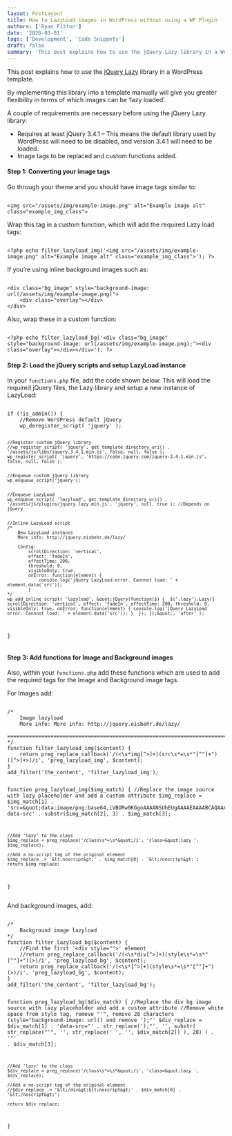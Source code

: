 ```yaml
---
layout: PostLayout
title: How to LazyLoad images in WordPress without using a WP Plugin
authors: ['Ryan Fitton']
date: '2020-03-01'
tags: ['Development', 'Code Snippets']
draft: false
summary: 'This post explains how to use the jQuery Lazy library in a WordPress template. By implementing this library into a template manually will give you greater flexibility in terms of which images can be &amp;#8216;lazy loaded&amp;#8217;. A couple of requirements are necessary before using the jQuery Lazy library: Requires at least jQuery 3.4.1 &amp;#8211; This [&amp;hellip;]'
---
```


<p>This post explains how to use the <a href="https://github.com/eisbehr-/jquery.lazy/blob/master/jquery.lazy.min.js">jQuery Lazy</a> library in a WordPress template.</p>
<p>By implementing this library into a template manually will give you greater flexibility in terms of which images can be &#8216;lazy loaded&#8217;.</p>
<p>A couple of requirements are necessary before using the jQuery Lazy library:</p>
<ul>
<li>Requires at least jQuery 3.4.1 &#8211; This means the default library used by WordPress will need to be disabled, and version 3.4.1 will need to be loaded.</li>
<li>Image tags to be replaced and custom functions added.</li>
</ul>
<h4>Step 1: Converting your image tags</h4>
<p>Go through your theme and you should have image tags similar to:</p>
<pre class="language-html"><code class="language-html">
&lt;img src=&quot;/assets/img/example-image.png&quot; alt=&quot;Example image alt&quot; class=&quot;example_img_class&quot;&gt;
</code></pre>
<p>Wrap this tag in a custom function, which will add the required Lazy load tags:</p>
<pre class="language-php"><code class="language-php">
&lt;?php echo filter_lazyload_img('&lt;img src=&quot;/assets/img/example-image.png&quot; alt=&quot;Example image alt&quot; class=&quot;example_img_class&quot;&gt;'); ?&gt;
</code></pre>
<p>If you&#8217;re using inline background images such as:</p>
<pre class="language-html"><code class="language-html">
&lt;div class=&quot;bg_image&quot; style=&quot;background-image: url(/assets/img/example-image.png)&quot;&gt;
	&lt;div class=&quot;overlay&quot;&gt;&lt;/div&gt;
&lt;/div&gt;
</code></pre>
<p>Also, wrap these in a custom function:</p>
<pre class="language-php"><code class="language-php">
&lt;?php echo filter_lazyload_bg('&lt;div class=&quot;bg_image&quot; style=&quot;background-image: url(/assets/img/example-image.png);&quot;&gt;&lt;div class=&quot;overlay&quot;&gt;&lt;/div&gt;&lt;/div&gt;'); ?&gt;
</code></pre>
<h4>Step 2: Load the jQuery scripts and setup LazyLoad instance</h4>
<p>In your <code class="language-html">functions.php</code> file, add the code shown below. This will load the required jQuery files, the Lazy library and setup a new instance of LazyLoad:</p>
<pre class="language-php"><code class="language-php">
if (!is_admin()) {
	//Remove WordPress default jQuery
	wp_deregister_script( 'jquery' );


	//Register custom jQuery library
	//wp_register_script( 'jquery', get_template_directory_uri() . '/assets/js/libs/jquery.3.4.1.min.js', false, null, false ); 
	wp_register_script( 'jquery', 'https://code.jquery.com/jquery-3.4.1.min.js', false, null, false ); 


	//Enqueue custom jQuery library
	wp_enqueue_script('jquery');


	//Enqueue LazyLoad
	wp_enqueue_script( 'lazyload', get_template_directory_uri() . '/assets/js/plugins/jquery.lazy.min.js', 'jquery', null, true ); //Depends on jQuery


	//Inline LazyLoad script
	/*
		New LazyLoad instance 
		More info: http://jquery.eisbehr.de/lazy/

		Config:
			scrollDirection: 'vertical',
			effect: 'fadeIn',
			effectTime: 200,
			threshold: 0,
			visibleOnly: true,
			onError: function(element) {
				console.log('jQuery LazyLoad error. Cannnot load: ' + element.data('src'));
			}
	*/
	wp_add_inline_script( 'lazyload', &quot;jQuery(function($) {  $('.lazy').Lazy({  scrollDirection: 'vertical', effect: 'fadeIn', effectTime: 200, threshold: 0, visibleOnly: true, onError: function(element) { console.log('jQuery LazyLoad error. Cannnot load: ' + element.data('src')); }  }); });&quot;, 'after' );
}
</code></pre>
<h4>Step 3: Add functions for Image and Background images</h4>
<p>Also, within your <code class="language-html">functions.php</code> add these functions which are used to add the required tags for the Image and Background image tags.</p>
<p>For Images add:</p>
<pre class="language-php"><code class="language-php">
/*
	Image lazyload
	More info: More info: http://jquery.eisbehr.de/lazy/
	==============================================================================
*/
function filter_lazyload_img($content) {
	return preg_replace_callback('/(&lt;\s*img[^&gt;]+)(src\s*=\s*&quot;[^&quot;]+&quot;)([^&gt;]+&gt;)/i', 'preg_lazyload_img', $content);
}
add_filter('the_content', 'filter_lazyload_img');

function preg_lazyload_img($img_match) {
	//Replace the image source with lazy placeholder and add a custom attribute
	$img_replace = $img_match[1] . 'src=&quot;data:image/png;base64,iVBORw0KGgoAAAANSUhEUgAAAAEAAAABCAQAAAC1HAwCAAAAC0lEQVR42mNkYAAAAAYAAjCB0C8AAAAASUVORK5CYII=&quot; data-src' . substr($img_match[2], 3) . $img_match[3];

	//Add 'lazy' to the class
	$img_replace = preg_replace('/class\s*=\s*&quot;/i', 'class=&quot;lazy ', $img_replace);

	//Add a no-script tag of the original element
	$img_replace .= '&lt;noscript&gt;' . $img_match[0] . '&lt;/noscript&gt;';
	return $img_replace;
}
</code></pre>
<p>And background images, add: </p>
<pre class="language-php"><code class="language-php">
/*
	Background image lazyload
*/
function filter_lazyload_bg($content) {
	//Find the first '&lt;div style=&quot;&quot;&gt;' element
	//return preg_replace_callback('/(&lt;\s*div[^&gt;]+)(style\s*=\s*&quot;[^&quot;]+&quot;)(&gt;)/i', 'preg_lazyload_bg', $content);
	return preg_replace_callback('/(&lt;\s*[^&gt;]+)(style\s*=\s*&quot;[^&quot;]+&quot;)(&gt;)/i', 'preg_lazyload_bg', $content);
}
add_filter('the_content', 'filter_lazyload_bg');

function preg_lazyload_bg($div_match) {
	//Replace the div bg image source with lazy placeholder and add a custom attribute
	//Remove white space from style tag, remove &quot;'&quot;, remove 28 characters (style=&quot;background-image: url() and remove ');&quot;'
	$div_replace = $div_match[1] . 'data-src=&quot;' . str_replace(');&quot;', '',  substr(  str_replace(&quot;'&quot;, '',  str_replace(' ', '', $div_match[2])  ),  28)  ) . '&quot;' . $div_match[3];

	//Add 'lazy' to the class
	$div_replace = preg_replace('/class\s*=\s*&quot;/i', 'class=&quot;lazy ', $div_replace);

	//Add a no-script tag of the original element
	//$div_replace .= '&lt;/div&gt;&lt;noscript&gt;' . $div_match[0] . '&lt;/noscript&gt;';

	return $div_replace;
}
</code></pre>